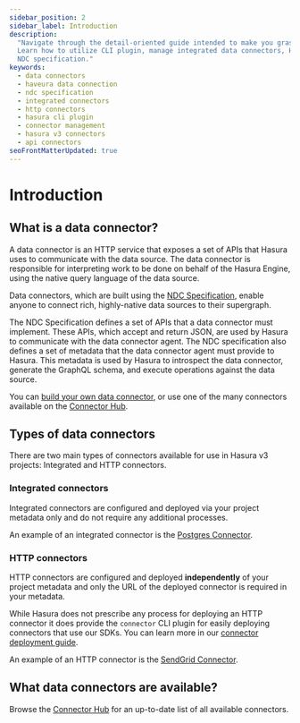 ```yaml
---
sidebar_position: 2
sidebar_label: Introduction
description:
  "Navigate through the detail-oriented guide intended to make you grasp the concept of data connectors in Hasura v3.
  Learn how to utilize CLI plugin, manage integrated data connectors, HTTP connectors, and explore the benefits of the
  NDC specification."
keywords:
  - data connectors
  - haveura data connection
  - ndc specification
  - integrated connectors
  - http connectors
  - hasura cli plugin
  - connector management
  - hasura v3 connectors
  - api connectors
seoFrontMatterUpdated: true
---
```


# Introduction

## What is a data connector?

A data connector is an HTTP service that exposes a set of APIs that Hasura uses to communicate with the data source. The
data connector is responsible for interpreting work to be done on behalf of the Hasura Engine, using the native query
language of the data source.

Data connectors, which are built using the [NDC Specification](http://hasura.github.io/ndc-spec/), enable anyone to
connect rich, highly-native data sources to their supergraph.

The NDC Specification defines a set of APIs that a data connector must implement. These APIs, which accept and return
JSON, are used by Hasura to communicate with the data connector agent. The NDC specification also defines a set of
metadata that the data connector agent must provide to Hasura. This metadata is used by Hasura to introspect the data
connector, generate the GraphQL schema, and execute operations against the data source.

You can [build your own data connector](/connectors/build-your-own-connector.mdx), or use one of the many connectors
available on the [Connector Hub](https://hasura.io/connectors).

## Types of data connectors

There are two main types of connectors available for use in Hasura v3 projects: Integrated and HTTP connectors.

### Integrated connectors

Integrated connectors are configured and deployed via your project metadata only and do not require any additional
processes.

An example of an integrated connector is the [Postgres Connector](https://hasura.io/connectors/postgres).

### HTTP connectors

HTTP connectors are configured and deployed **independently** of your project metadata and only the URL of the deployed
connector is required in your metadata.

While Hasura does not prescribe any process for deploying an HTTP connector it does provide the `connector` CLI plugin
for easily deploying connectors that use our SDKs. You can learn more in our
[connector deployment guide](/connectors/deployment/index.mdx#http-connectors).

An example of an HTTP connector is the [SendGrid Connector](https://hasura.io/connectors/sendgrid).

## What data connectors are available?

Browse the [Connector Hub](https://hasura.io/connectors) for an up-to-date list of all available connectors.
